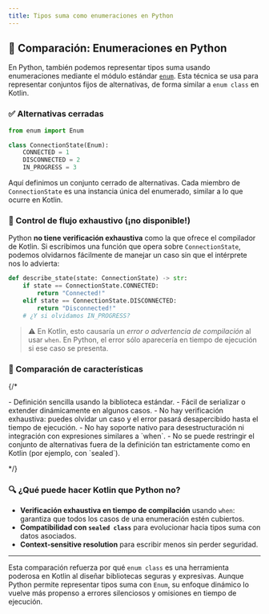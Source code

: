 ```yaml
---
title: Tipos suma como enumeraciones en Python
---
```


<ReadingTime />
<GithubRepoLink user="r8vnhill" repo="python-dibs"/>

## 🐍 Comparación: Enumeraciones en Python

En Python, también podemos representar tipos suma usando enumeraciones mediante el módulo estándar [`enum`](https://docs.python.org/3/library/enum.html). Esta técnica se usa para representar conjuntos fijos de alternativas, de forma similar a `enum class` en Kotlin.

### ✅ Alternativas cerradas

```python
from enum import Enum

class ConnectionState(Enum):
    CONNECTED = 1
    DISCONNECTED = 2
    IN_PROGRESS = 3
```

Aquí definimos un conjunto cerrado de alternativas. Cada miembro de `ConnectionState` es una instancia única del enumerado, similar a lo que ocurre en Kotlin.

### 🚦 Control de flujo exhaustivo (¡no disponible!)

Python **no tiene verificación exhaustiva** como la que ofrece el compilador de Kotlin. Si escribimos una función que opera sobre `ConnectionState`, podemos olvidarnos fácilmente de manejar un caso sin que el intérprete nos lo advierta:

```python
def describe_state(state: ConnectionState) -> str:
    if state == ConnectionState.CONNECTED:
        return "Connected!"
    elif state == ConnectionState.DISCONNECTED:
        return "Disconnected!"
    # ¿Y si olvidamos IN_PROGRESS?
```

> ⚠️ En Kotlin, esto causaría un *error o advertencia de compilación* al usar `when`. En Python, el error sólo aparecería en tiempo de ejecución si ese caso se presenta.

### 🧠 Comparación de características

{/* <ProCons>

<Pros title="Ventajas de Python">
- Definición sencilla usando la biblioteca estándar.
- Fácil de serializar o extender dinámicamente en algunos casos.

<Cons title="Desventajas respecto a Kotlin">
- No hay verificación exhaustiva: puedes olvidar un caso y el error pasará desapercibido hasta el tiempo de ejecución.
- No hay soporte nativo para desestructuración ni integración con expresiones similares a `when`.
- No se puede restringir el conjunto de alternativas fuera de la definición tan estrictamente como en Kotlin (por ejemplo, con `sealed`).

</ProCons> */}

### 🔍 ¿Qué puede hacer Kotlin que Python no?

* **Verificación exhaustiva en tiempo de compilación** usando `when`: garantiza que todos los casos de una enumeración estén cubiertos.
* **Compatibilidad con `sealed class`** para evolucionar hacia tipos suma con datos asociados.
* **Context-sensitive resolution** para escribir menos sin perder seguridad.

---

Esta comparación refuerza por qué `enum class` es una herramienta poderosa en Kotlin al diseñar bibliotecas seguras y expresivas. Aunque Python permite representar tipos suma con `Enum`, su enfoque dinámico lo vuelve más propenso a errores silenciosos y omisiones en tiempo de ejecución.
